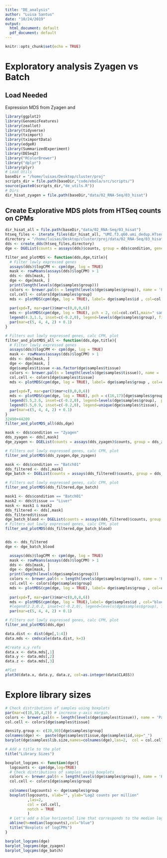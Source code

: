 ```yaml
---
title: "DE_analysis"
author: "Luisa Santus"
date: "10/24/2019"
output:
  html_document: default
  pdf_document: default
---
```


```r
knitr::opts_chunk$set(echo = TRUE)
```

# Exploratory analysis Zyagen vs Batch 

## Load Needed

Expression MDS from Zyagen and 
```r
library(ggplot2)
library(GenomicFeatures)
library(zeallot)
library(tidyverse)
library(tximport)
library(tximportData)
library(edgeR)
library(SummarizedExperiment)
library(DESeq2)
library("RColorBrewer")
library("dplyr")
library(plyr)
# Load Utils
baseDir = "/home/luisas/Desktop/cluster/proj"
scripts_dir = file.path(baseDir,"code/ebola/src/scripts/")
source(paste0(scripts_dir,"de_utils.R"))
# Dirs
dir_hisat_zyagen = file.path(baseDir,"data/02_RNA-Seq/03_hisat")
```

## Create Explorative MDS plots from HTSeq counts on CPMs

```r
dir_hisat_all = file.path(baseDir,"data/02_RNA-Seq/03_hisat")
htseq_files <- iterate_files(dir_hisat_all, "UMI.f3.q60.umi_dedup.HTseq.gene_counts.tab")
directory = "/home/luisas/Desktop/cluster/proj/data/02_RNA-Seq/03_hisat/"
dds <- create_dds(htseq_files,directory)
dge <- DGEList(counts = assays(dds)$counts, group = dds$condition, genes = rownames(dds), samples = colData(dds))
```


```r
filter_and_plotMDS <- function(dds,dge,title){
  # Filter lowly expressed genes
  assays(dds)$logCPM <- cpm(dge, log = TRUE)
  mask <- rowMeans(assays(dds)$logCPM) > 1
  dds <- dds[mask, ]
  dge <- dge[mask, ]
  print(length(levels(dge$samples$group)))
  colors <- brewer.pal(n = length(levels(dge$samples$group)), name = 'Paired')
  col.cell <- colors[dge$samples$group]
  mds <- plotMDS(cpm(dge, log = TRUE), label= dge$samples$id , col=col.cell,main=" samples on genes CPM")
  
  par(xpd=T, mar=par()$mar+c(0,0,0,6))
  mds <- plotMDS(cpm(dge, log = TRUE), pch = 2, col=col.cell,main=" samples on genes CPM")
  legend(4.3,1.1, inset=c(-0.2,0), legend=levels(dge$samples$group), fill= unique(col.cell))
  par(mar=c(5, 4, 4, 2) + 0.1)
}
```


```r

# Filters out lowly expressed genes, calc CPM, plot
filter_and_plotMDS_all <- function(dds,dge,title){
  # Filter lowly expressed genes
  assays(dds)$logCPM <- cpm(dge, log = TRUE)
  mask <- rowMeans(assays(dds)$logCPM) > 1
  dds <- dds[mask, ]
  dge <- dge[mask, ]
  dge$samples$tissue <-as.factor(dge$samples$tissue)
  colors <- brewer.pal(n = length(levels(dge$samples$tissue)), name = 'Paired')
  col.cell <- colors[dge$samples$tissue]
  mds <- plotMDS(cpm(dge, log = TRUE), label= dge$samples$group , col=col.cell,main=" samples on genes CPM")
  
  par(xpd=T, mar=par()$mar+c(0,0,0,6))
  mds <- plotMDS(cpm(dge, log = TRUE), pch = c(16,17)[dge$samples$group], col=col.cell,main=" samples on genes CPM")
  legend(5.5,2.6, inset=c(-0.2,0), legend=levels(dge$samples$group),  pch =c(16,17) )
  legend(5.5,0.9, inset=c(-0.2,0), legend=unique(dge$samples$tissue),  fill= unique(colors[dge$samples$tissue]))
  par(mar=c(5, 4, 4, 2) + 0.1)
}
32490+44209
filter_and_plotMDS_all(dds,dge)
```


```r
mask <- dds$condition == "Zyagen"
dds_zyagen <- dds[,mask]
dge_zyagen <- DGEList(counts = assays(dds_zyagen)$counts, group = dds_zyagen$tissue, genes = rownames(dds_zyagen), samples = colData(dds_zyagen))

# Filters out lowly expressed genes, calc CPM, plot
filter_and_plotMDS(dds_zyagen,dge_zyagen)
```

```r
mask <- dds$condition == "Batch01"
dds_filtered <- dds[,mask]
dge_batch <- DGEList(counts = assays(dds_filtered)$counts, group = dds_filtered$tissue, genes = rownames(dds_filtered), samples = colData(dds_filtered))

# Filters out lowly expressed genes, calc CPM, plot
filter_and_plotMDS(dds_filtered,dge_batch)
```

```r
mask1 <- dds$condition == "Batch01" 
mask2 <- dds$tissue == "Liver"
mask <- mask1 & mask2 
dds_filtered <- dds[,mask]
dds_filtered$tissue
dge_batch_blood <- DGEList(counts = assays(dds_filtered)$counts, group = dds_filtered$dpo, genes = rownames(dds_filtered), samples = colData(dds_filtered))
# Filters out lowly expressed genes, calc CPM, plot
filter_and_plotMDS(dds_filtered,dge_batch_blood)


dds <- dds_filtered
dge <- dge_batch_blood

  assays(dds)$logCPM <- cpm(dge, log = TRUE)
  mask <- rowMeans(assays(dds)$logCPM) > 1
  dds <- dds[mask, ]
  dge <- dge[mask, ]
  print(length(levels(dge$samples$group)))
  colors <- brewer.pal(n = length(levels(dge$samples$group)), name = 'Paired')
  col.cell <- colors[dge$samples$group]
  mds <- plotMDS(cpm(dge, log = TRUE), label= dge$samples$group , col=col.cell,main=" samples on genes CPM")
  
  par(xpd=T, mar=par()$mar+c(0,0,0,6))
  mds <- plotMDS(cpm(dge, log = TRUE),label= dge$samples$id , col="blue",main="Liver")
  #legend(2.2,0.2, inset=c(-0.2,0), legend=levels(dge$samples$group), fill= unique(col.cell))
  par(mar=c(5, 4, 4, 2) + 0.1)

# Filters out lowly expressed genes, calc CPM, plot
filter_and_plotMDS(dds,dge)
```


```r
data.dist <- dist(dge[,1:4])
data.mds <- cmdscale(data.dist, k=3)

#Create x,y refs
data.x <- data.mds[,1]
data.y <- data.mds[,2]
data.z <- data.mds[,3]

#Plot
plot3d(data.x, data.y, data.z, col=as.integer(data$CLASS))
```



# Explore library sizes
```r
# Check distributions of samples using boxplots
par(mar=c(10,10,4,2)) # increase y-axis margin.
colors <- brewer.pal(n = length(levels(dge$samples$tissue)), name = 'Paired')
col.cell <- colors[dge$samples$tissue]

density.group <- c(20,90)[dge$samples$group]
colnames(dge) <-  paste(dge$samples$tissue,dge$samples$id,sep="_")
barplot(dge$samples$lib.size,names=colnames(dge),las=2,  col = col.cell, density=density.group)

# Add a title to the plot
title("Library Sizes")
```


```r

boxplot_logcpms <- function(dge){
  logcounts <- cpm(dge,log=TRUE)
  # Check distributions of samples using boxplots
  colors <- brewer.pal(n = length(levels(dge$samples$group)), name = 'Paired')
  col.cell <- colors[dge$samples$group]
  
  colnames(logcounts) <- dge$samples$group
  boxplot(logcounts, xlab="", ylab="Log2 counts per million"
          ,las=2,
          col = col.cell,
          notch = TRUE
          )
  # Let's add a blue horizontal line that corresponds to the median logCPM
  abline(h=median(logcounts),col="blue")
  title("Boxplots of logCPMs")
}

```

```r
barplot_logcpms(dge)
barplot_logcpms(dge_zyagen)
barplot_logcpms(dge_batch)
```


